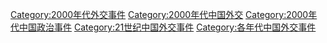 [[Category:2000年代外交事件|Category:2000年代外交事件]]
[[Category:2000年代中国外交|Category:2000年代中国外交]]
[[Category:2000年代中国政治事件|Category:2000年代中国政治事件]]
[[Category:21世纪中国外交事件|Category:21世纪中国外交事件]]
[[Category:各年代中国外交事件|Category:各年代中国外交事件]]